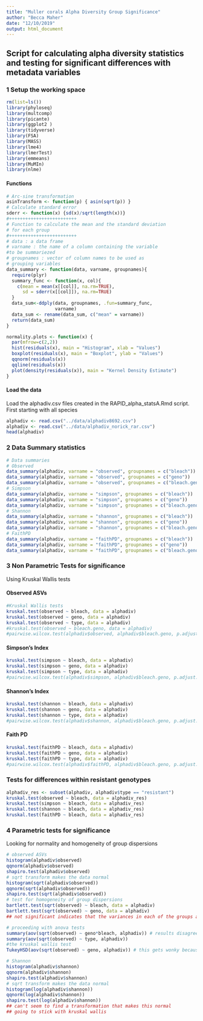 ```yaml
---
title: "Muller corals Alpha Diversity Group Significance"
author: "Becca Maher"
date: "12/10/2019"
output: html_document
---
```

## Script for calculating alpha diversity statistics and testing for significant differences with metadata variables

### 1 Setup the working space
```r
rm(list=ls())
library(phyloseq)
library(multcomp)
library(picante)
library(ggplot2 )
library(tidyverse)
library(FSA)
library(MASS)
library(lme4)
library(lmerTest)
library(emmeans)
library(MuMIn)
library(nlme)
```

#### Functions
```r
# Arc-sine transformation
asinTransform <- function(p) { asin(sqrt(p)) }
# Calculate standard error
sderr <- function(x) {sd(x)/sqrt(length(x))}
#+++++++++++++++++++++++++
# Function to calculate the mean and the standard deviation
# for each group
#+++++++++++++++++++++++++
# data : a data frame
# varname : the name of a column containing the variable
#to be summariezed
# groupnames : vector of column names to be used as
# grouping variables
data_summary <- function(data, varname, groupnames){
  require(plyr)
  summary_func <- function(x, col){
    c(mean = mean(x[[col]], na.rm=TRUE),
      sd = sderr(x[[col]]), na.rm=TRUE)
  }
  data_sum<-ddply(data, groupnames, .fun=summary_func,
                  varname)
  data_sum <- rename(data_sum, c("mean" = varname))
  return(data_sum)
}

normality.plots <- function(x) {
  par(mfrow=c(2,2))
  hist(residuals(x), main = "Histogram", xlab = "Values")
  boxplot(residuals(x), main = "Boxplot", ylab = "Values")
  qqnorm(residuals(x))
  qqline(residuals(x))
  plot(density(residuals(x)), main = "Kernel Density Estimate")
}
```

#### Load the data
Load the alphadiv.csv files created in the RAPID_alpha_statsA.Rmd script. First starting with all species
```r
alphadiv <- read.csv("../data/alphadiv8692.csv")
alphadiv <- read.csv("../data/alphadiv_norick_rar.csv")
head(alphadiv)
```


### 2 Data Summary statistics

```r
# Data summaries
# Observed
data_summary(alphadiv, varname = "observed", groupnames = c("bleach"))
data_summary(alphadiv, varname = "observed", groupnames = c("geno"))
data_summary(alphadiv, varname = "observed", groupnames = c("bleach.geno"))
# Simpson
data_summary(alphadiv, varname = "simpson", groupnames = c("bleach"))
data_summary(alphadiv, varname = "simpson", groupnames = c("geno"))
data_summary(alphadiv, varname = "simpson", groupnames = c("bleach.geno"))
# Shannon
data_summary(alphadiv, varname = "shannon", groupnames = c("bleach"))
data_summary(alphadiv, varname = "shannon", groupnames = c("geno"))
data_summary(alphadiv, varname = "shannon", groupnames = c("bleach.geno"))
# FaithPD
data_summary(alphadiv, varname = "faithPD", groupnames = c("bleach"))
data_summary(alphadiv, varname = "faithPD", groupnames = c("geno"))
data_summary(alphadiv, varname = "faithPD", groupnames = c("bleach.geno"))
```
### 3 Non Parametric Tests for significance
Using Kruskal Wallis tests

#### Observed ASVs
```r
#Kruskal Wallis tests
kruskal.test(observed ~ bleach, data = alphadiv)
kruskal.test(observed ~ geno, data = alphadiv)
kruskal.test(observed ~ type, data = alphadiv)
#kruskal.test(observed ~ bleach.geno, data = alphadiv)
#pairwise.wilcox.test(alphadiv$observed, alphadiv$bleach.geno, p.adjust.method = 'fdr')
```

#### Simpson's Index
```r
kruskal.test(simpson ~ bleach, data = alphadiv)
kruskal.test(simpson ~ geno, data = alphadiv)
kruskal.test(simpson ~ type, data = alphadiv)
#pairwise.wilcox.test(alphadiv$simpson, alphadiv$bleach.geno, p.adjust.method = 'fdr')
```

#### Shannon's Index
```r
kruskal.test(shannon ~ bleach, data = alphadiv)
kruskal.test(shannon ~ geno, data = alphadiv)
kruskal.test(shannon ~ type, data = alphadiv)
#pairwise.wilcox.test(alphadiv$shannon, alphadiv$bleach.geno, p.adjust.method = 'fdr')
```

#### Faith PD
```r
kruskal.test(faithPD ~ bleach, data = alphadiv)
kruskal.test(faithPD ~ geno, data = alphadiv)
kruskal.test(faithPD ~ type, data = alphadiv)
#pairwise.wilcox.test(alphadiv$faithPD, alphadiv$bleach.geno, p.adjust.method = 'fdr')
```
### Tests for differences within resistant genotypes
```r
alphadiv_res <- subset(alphadiv, alphadiv$type == "resistant")
kruskal.test(observed ~ bleach, data = alphadiv_res)
kruskal.test(simpson ~ bleach, data = alphadiv_res)
kruskal.test(shannon ~ bleach, data = alphadiv_res)
kruskal.test(faithPD ~ bleach, data = alphadiv_res)
```

### 4 Parametric tests for significance
Looking for normality and homogeneity of group dispersions
```r
# observed ASVs
histogram(alphadiv$observed)
qqnorm(alphadiv$observed)
shapiro.test(alphadiv$observed)
# sqrt transform makes the data normal
histogram(sqrt(alphadiv$observed))
qqnorm(sqrt(alphadiv$observed))
shapiro.test(sqrt(alphadiv$observed))
# test for homogeneity of group dispersions
bartlett.test(sqrt(observed) ~ bleach, data = alphadiv)
bartlett.test(sqrt(observed) ~ geno, data = alphadiv)
## not significant indicates that the variances in each of the groups are the same

# proceeding with anova tests
summary(aov(sqrt(observed) ~ geno*bleach, alphadiv)) # results disagree with 
summary(aov(sqrt(observed) ~ type, alphadiv))
#the kruskal wallis test
TukeyHSD(aov(sqrt(observed) ~ geno, alphadiv)) # this gets wonky because too many comparisons
```

```r
# Shannon
histogram(alphadiv$shannon)
qqnorm(alphadiv$shannon)
shapiro.test(alphadiv$shannon)
# sqrt transform makes the data normal
histogram(log(alphadiv$shannon))
qqnorm(log(alphadiv$shannon))
shapiro.test(log(alphadiv$shannon))
## can't seem to find a transformation that makes this normal
## going to stick with kruskal wallis
```